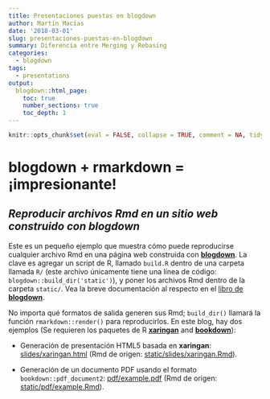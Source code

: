 ```yaml
---
title: Presentaciones puestas en blogdown
author: Martín Macías
date: '2018-03-01'
slug: presentaciones-puestas-en-blogdown
summary: Diferencia entre Merging y Rebasing
categories:
  - blogdown
tags:
  - presentations
output:
  blogdown::html_page:
    toc: true
    number_sections: true
    toc_depth: 1
---
```


```r
knitr::opts_chunk$set(eval = FALSE, collapse = TRUE, comment = NA, tidy = FALSE)
```

# blogdown + rmarkdown = ¡impresionante!

## _Reproducir archivos Rmd en un sitio web construido con blogdown_

Este es un pequeño ejemplo que muestra cómo puede reproducirse cualquier archivo Rmd en una página web construida con [**blogdown**](https://github.com/rstudio/blogdown). La clave es agregar un script de R, llamado `build.R` dentro de una carpeta llamada `R/` (este archivo únicamente tiene una línea de código: `blogdown::build_dir('static')`), y poner los archivos Rmd dentro de la carpeta `static/`. Vea la breve documentación al respecto en el [libro de **blogdown**](https://bookdown.org/yihui/blogdown/static-files.html).

No importa qué formatos de salida generen sus Rmd; `build_dir()` llamará la función `rmarkdown::render()` para reproducirlos. En este blog, hay dos ejemplos (Se requieren los paquetes de R [**xaringan**](https://github.com/yihui/xaringan) and [**bookdown**](https://github.com/rstudio/bookdown)):


- Generación de presentación HTML5 basada en **xaringan**: [slides/xaringan.html](/slides/xaringan.html) (Rmd de origen: [static/slides/xaringan.Rmd](https://github.com/yihui/blogdown-static/blame/master/static/slides/xaringan.Rmd)).

- Generación de un documento PDF usando el formato `bookdown::pdf_document2`: [pdf/example.pdf](/pdf/example.pdf) (Rmd de origen: [static/pdf/example.Rmd](https://github.com/yihui/blogdown-static/blame/master/static/pdf/example.Rmd)).
